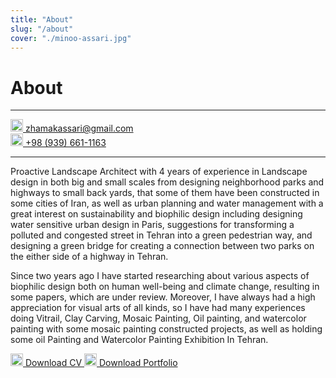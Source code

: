 ```yaml
---
title: "About"
slug: "/about"
cover: "./minoo-assari.jpg"
---
```


# About

---

<a href="mailto:zhamakassari@gmail.com">
  <img class="icon" src="/icons/email.svg" width="20" height="20" /> zhamakassari@gmail.com
</a>
<br />
<a href="tel:+989396611163">
  <img class="icon" src="/icons/phone.svg" width="20" height="20" /> +98 (939) 661-1163
</a>

---

Proactive Landscape Architect with 4 years of experience in Landscape design in both big and small scales from designing neighborhood parks and highways to small back yards, that some of them have been constructed in some cities of Iran, as well as urban planning and water management with a great interest on sustainability and biophilic design including designing water sensitive urban design in Paris, suggestions for transforming a polluted and congested street in Tehran into a green pedestrian way, and designing a green bridge for creating a connection between two parks on the either side of a highway in Tehran.

Since two years ago I have started researching about various aspects of biophilic design both on human well-being and climate change, resulting in some papers, which are under review. Moreover, I have always had a high appreciation for visual arts of all kinds, so I have had many experiences doing Vitrail, Clay Carving, Mosaic Painting, Oil painting, and watercolor painting with some mosaic painting constructed projects, as well as holding some oil Painting and Watercolor Painting Exhibition In Tehran.  

<a class="button mb mr" href="/docs/minooassari-cv" target="_blank">
  <img src="/icons/doc.svg" width="20" height="20" /> Download CV
</a>
<a class="button mb" href="/docs/minooassari-portfolio" target="_blank">
  <img src="/icons/book.svg" width="20" height="20" /> Download Portfolio
</a>
